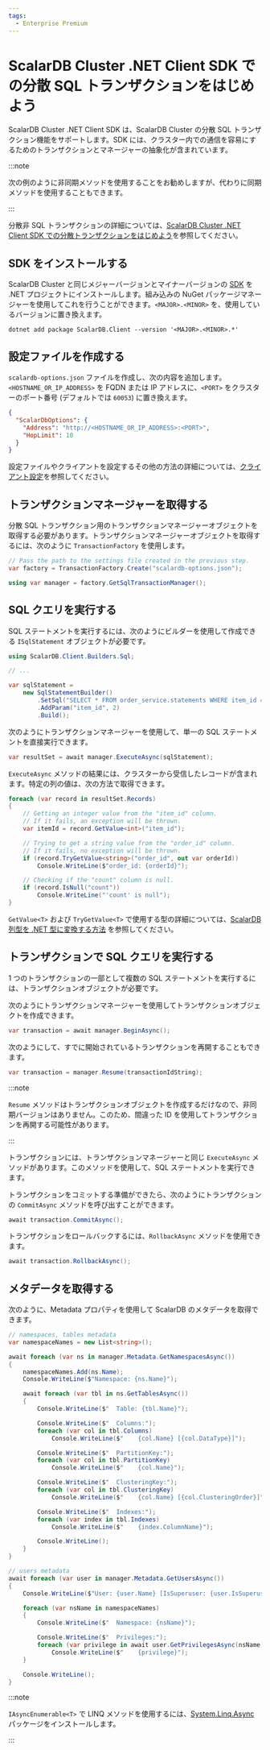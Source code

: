 ```yaml
---
tags:
  - Enterprise Premium
---
```


# ScalarDB Cluster .NET Client SDK での分散 SQL トランザクションをはじめよう


<TranslationBanner />

ScalarDB Cluster .NET Client SDK は、ScalarDB Cluster の分散 SQL トランザクション機能をサポートします。SDK には、クラスター内での通信を容易にするためのトランザクションとマネージャーの抽象化が含まれています。

:::note

次の例のように非同期メソッドを使用することをお勧めしますが、代わりに同期メソッドを使用することもできます。

:::

分散非 SQL トランザクションの詳細については、[ScalarDB Cluster .NET Client SDK での分散トランザクションをはじめよう](getting-started-with-distributed-transactions.mdx)を参照してください。

## SDK をインストールする

ScalarDB Cluster と同じメジャーバージョンとマイナーバージョンの [SDK](https://www.nuget.org/packages/ScalarDB.Client) を .NET プロジェクトにインストールします。組み込みの NuGet パッケージマネージャーを使用してこれを行うことができます。`<MAJOR>.<MINOR>` を、使用しているバージョンに置き換えます。

```console
dotnet add package ScalarDB.Client --version '<MAJOR>.<MINOR>.*'
```

## 設定ファイルを作成する

`scalardb-options.json` ファイルを作成し、次の内容を追加します。`<HOSTNAME_OR_IP_ADDRESS>` を FQDN または IP アドレスに、`<PORT>` をクラスターのポート番号 (デフォルトでは `60053`) に置き換えます。

```json
{
  "ScalarDbOptions": {
    "Address": "http://<HOSTNAME_OR_IP_ADDRESS>:<PORT>",
    "HopLimit": 10
  }
}
```

設定ファイルやクライアントを設定するその他の方法の詳細については、[クライアント設定](common-reference.mdx#クライアント設定)を参照してください。

## トランザクションマネージャーを取得する

分散 SQL トランザクション用のトランザクションマネージャーオブジェクトを取得する必要があります。トランザクションマネージャーオブジェクトを取得するには、次のように `TransactionFactory` を使用します。

```c#
// Pass the path to the settings file created in the previous step.
var factory = TransactionFactory.Create("scalardb-options.json");

using var manager = factory.GetSqlTransactionManager();
```

## SQL クエリを実行する

SQL ステートメントを実行するには、次のようにビルダーを使用して作成できる `ISqlStatement` オブジェクトが必要です。

```c#
using ScalarDB.Client.Builders.Sql;

// ...

var sqlStatement =
    new SqlStatementBuilder()
        .SetSql("SELECT * FROM order_service.statements WHERE item_id = :item_id")
        .AddParam("item_id", 2)
        .Build();
```

次のようにトランザクションマネージャーを使用して、単一の SQL ステートメントを直接実行できます。

```c#
var resultSet = await manager.ExecuteAsync(sqlStatement);
```

`ExecuteAsync` メソッドの結果には、クラスターから受信したレコードが含まれます。特定の列の値は、次の方法で取得できます。

```c#
foreach (var record in resultSet.Records)
{
    // Getting an integer value from the "item_id" column.
    // If it fails, an exception will be thrown.
    var itemId = record.GetValue<int>("item_id");

    // Trying to get a string value from the "order_id" column.
    // If it fails, no exception will be thrown.
    if (record.TryGetValue<string>("order_id", out var orderId))
        Console.WriteLine($"order_id: {orderId}");

    // Checking if the "count" column is null.
    if (record.IsNull("count"))
        Console.WriteLine("'count' is null");
}
```

`GetValue<T>` および `TryGetValue<T>` で使用する型の詳細については、[ScalarDB 列型を .NET 型に変換する方法](common-reference.mdx#scalardb-列型と-net-型間の変換方法) を参照してください。

## トランザクションで SQL クエリを実行する

1 つのトランザクションの一部として複数の SQL ステートメントを実行するには、トランザクションオブジェクトが必要です。

次のようにトランザクションマネージャーを使用してトランザクションオブジェクトを作成できます。

```c#
var transaction = await manager.BeginAsync();
```

次のようにして、すでに開始されているトランザクションを再開することもできます。

```c#
var transaction = manager.Resume(transactionIdString);
```

:::note

`Resume` メソッドはトランザクションオブジェクトを作成するだけなので、非同期バージョンはありません。このため、間違った ID を使用してトランザクションを再開する可能性があります。

:::

トランザクションには、トランザクションマネージャーと同じ `ExecuteAsync` メソッドがあります。このメソッドを使用して、SQL ステートメントを実行できます。

トランザクションをコミットする準備ができたら、次のようにトランザクションの `CommitAsync` メソッドを呼び出すことができます。

```c#
await transaction.CommitAsync();
```

トランザクションをロールバックするには、`RollbackAsync` メソッドを使用できます。

```c#
await transaction.RollbackAsync();
```

## メタデータを取得する

次のように、Metadata プロパティを使用して ScalarDB のメタデータを取得できます。

```c#
// namespaces, tables metadata
var namespaceNames = new List<string>();

await foreach (var ns in manager.Metadata.GetNamespacesAsync())
{
    namespaceNames.Add(ns.Name);
    Console.WriteLine($"Namespace: {ns.Name}");

    await foreach (var tbl in ns.GetTablesAsync())
    {
        Console.WriteLine($"  Table: {tbl.Name}");

        Console.WriteLine($"  Columns:");
        foreach (var col in tbl.Columns)
            Console.WriteLine($"    {col.Name} [{col.DataType}]");

        Console.WriteLine($"  PartitionKey:");
        foreach (var col in tbl.PartitionKey)
            Console.WriteLine($"    {col.Name}");

        Console.WriteLine($"  ClusteringKey:");
        foreach (var col in tbl.ClusteringKey)
            Console.WriteLine($"    {col.Name} [{col.ClusteringOrder}]");

        Console.WriteLine($"  Indexes:");
        foreach (var index in tbl.Indexes)
            Console.WriteLine($"    {index.ColumnName}");

        Console.WriteLine();
    }
}

// users metadata
await foreach (var user in manager.Metadata.GetUsersAsync())
{
    Console.WriteLine($"User: {user.Name} [IsSuperuser: {user.IsSuperuser}]");

    foreach (var nsName in namespaceNames)
    {
        Console.WriteLine($"  Namespace: {nsName}");

        Console.WriteLine($"  Privileges:");
        foreach (var privilege in await user.GetPrivilegesAsync(nsName))
            Console.WriteLine($"    {privilege}");
    }

    Console.WriteLine();
}
```

:::note

`IAsyncEnumerable<T>` で LINQ メソッドを使用するには、[System.Linq.Async](https://www.nuget.org/packages/System.Linq.Async/) パッケージをインストールします。

:::
